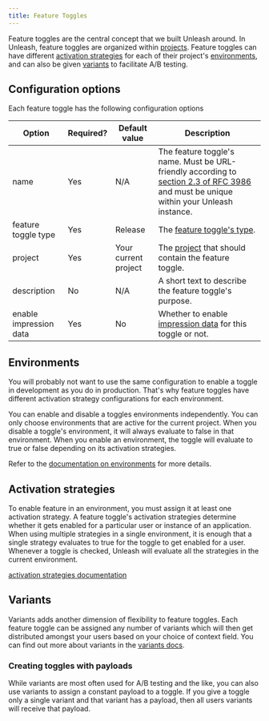 ```yaml
---
title: Feature Toggles
---
```


Feature toggles are the central concept that we built Unleash around. In Unleash, feature toggles are organized within [projects](../user_guide/projects.md). Feature toggles can have different [activation strategies](../user_guide/activation-strategies.md) for each of their project's [environments](../user_guide/environments.md), and can also be given [variants](../advanced/feature-toggle-variants.md) to facilitate A/B testing.

## Configuration options

Each feature toggle has the following configuration options

| Option | Required? | Default value | Description |
| --- | --- | --- | --- |
| name | Yes | N/A | The feature toggle's name. Must be URL-friendly according to [section 2.3 of RFC 3986](https://www.rfc-editor.org/rfc/rfc3986#section-2.3) and must be unique within your Unleash instance. |
| feature toggle type | Yes | Release | The [feature toggle's type](../advanced/feature-toggle-types.md). |
| project | Yes | Your current project | The [project](../user_guide/projects.md) that should contain the feature toggle. |
| description | No | N/A | A short text to describe the feature toggle's purpose. |
| enable impression data | Yes | No | Whether to enable [impression data](../advanced/impression-data.md) for this toggle or not. |

## Environments

You will probably not want to use the same configuration to enable a toggle in development as you do in production. That's why feature toggles have different activation strategy configurations for each environment.

You can enable and disable a toggles environments independently. You can only choose environments that are active for the current project. When you disable a toggle's environment, it will always evaluate to false in that environment. When you enable an environment, the toggle will evaluate to true or false depending on its activation strategies.

Refer to the [documentation on environments](../user_guide/environments.md) for more details.

## Activation strategies

To enable feature in an environment, you must assign it at least one activation strategy. A feature toggle's activation strategies determine whether it gets enabled for a particular user or instance of an application. When using multiple strategies in a single environment, it is enough that a single strategy evaluates to true for the toggle to get enabled for a user. Whenever a toggle is checked, Unleash will evaluate all the strategies in the current environment.

[activation strategies documentation](../user_guide/activation-strategies.md)

## Variants

Variants adds another dimension of flexibility to feature toggles. Each feature toggle can be assigned any number of variants which will then get distributed amongst your users based on your choice of context field. You can find out more about variants in the [variants docs](../advanced/feature-toggle-variants.md).

### Creating toggles with payloads

While variants are most often used for A/B testing and the like, you can also use variants to assign a constant payload to a toggle. If you give a toggle only a single variant and that variant has a payload, then all users variants will receive that payload.
